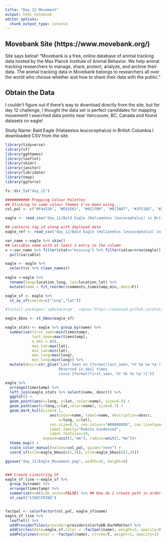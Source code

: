 ```yaml
---
title: "Day 12 Movement"
output: html_notebook
editor_options: 
  chunk_output_type: console
---
```


## Movebank Site (https://www.movebank.org/)

Site says below! 
"Movebank is a free, online database of animal tracking data hosted by the Max Planck Institute of Animal Behavior. We help animal tracking researchers to manage, share, protect, analyze, and archive their data. The animal tracking data in Movebank belongs to researchers all over the world who choose whether and how to share their data with the public. "


## Obtain the Data

I couldn't figure out if there's way to download directly from the site, but for day 12 challenge, I thought the data set is perfect candidates for mapping movement! 
I searched data points near Vancouver, BC, Canada and found datasets on eagle! 

Study Name:  Bald Eagle (Haliaeetus leucocephalus) in British Columbia
I downloaded CSV from the site. 

```r

library(tidyverse)
library(sf)
library(ggthemes)
library(leaflet)
library(skimr)
library(janitor)
library(lubridate)
library(tmap)
library(ggforce)

fs::dir_ls("day_12")

########### Prepping Colour Palettes
## Sticking to same colour themes I've been using... 
col_pal <- c("#F44336", "#E91E63", "#9C27B0", "#673AB7", "#3F51B5", "#2196F3", "#03A9F4", "#00BCD4", "#009688", "#4CAF50", "#8BC34A", "#CDDC39", "#FFEB3B", "#FFC107", "#FF9800", "#FF5722", "#795548", "#9E9E9E", "#607D8B") 

eagle <- read_csv("day_12/Bald Eagle (Haliaeetus leucocephalus) in British Columbia.csv")

## contains tag_id along with deployed date
eagle_ref <- read_csv("day_12/Bald Eagle (Haliaeetus leucocephalus) in British Columbia-reference-data.csv")

var_name <-eagle %>% skim()
## variable name with at least 1 entry in the column
v <-var_name %>% filter(stat=="missing") %>% filter(value<nrow(eagle)) %>%
  pull(variable)

eagle <- eagle %>% 
  select(v) %>% clean_names()
  
eagle <-eagle %>%
  rename(long=location_long, lat=location_lat) %>%
  mutate(name = fct_reorder(comments,timestamp,min,.desc=F))

eagle_sf <- eagle %>%
  st_as_sf(coords=c("long","lat"))

#install.packages('spDataLarge', repos='https://nowosad.github.io/drat/',type='source')

eagle_bbox <- st_bbox(eagle_sf)

eagle_stats <- eagle %>% group_by(name) %>%
  summarise(first_seen=min(timestamp),
            last_seen=max(timestamp),
            n_obs = n(),
            max_lat=max(lat),
            min_lat=min(lat),
            max_long=max(long),
            min_long=min(long)) %>%
  mutate(descr=str_glue("Last Seen on {format(last_seen,'%Y %b %e %a')}
                        Observed {n_obs} times
                        since {format(first_seen,'%Y %b %e %a')}"))

eagle %>%
  arrange(timestamp) %>%
  left_join(eagle_stats %>% select(name, descr)) %>%
  ggplot() +
  geom_point(aes(x=long, y=lat, color=name), size=0.5) +
  geom_path(aes(x=long,y=lat,color=name), size=0.7) +
  geom_mark_hull(size=0.1, 
                    aes(color=name, label=name, description=descr,
                        x=long, y=lat),
                    con.size=0.5, con.colour="#00000080", con.linetype=1,
                    label.family="Roboto Condensed",
                    label.fontsize=10,
                 expand=unit(1,"mm"), radius=unit(1,"mm"))+
  theme_map() +
  scale_color_manual(values=col_pal, guide="none") +
  coord_sf(xlim=eagle_bbox[c(1,3)], ylim=eagle_bbox[c(2,4)]) 

ggsave("day_12/Eagle_Movement.png", width=16, height=9)


### Create Linestring SF
eagle_sf_line <-eagle_sf %>% 
  group_by(name) %>% 
  arrange(timestamp) %>% 
  summarise(n=n(),do_union=FALSE) %>% ## How do I create path in order?
  st_cast("LINESTRING")


factpal <- colorFactor(col_pal, eagle_sf$name)
eagle_sf_line %>%
  leaflet() %>%
  addProviderTiles(provider=providers$CartoDB.DarkMatter) %>%
  addCircles(data=eagle_sf,color = ~factpal(name), weight=2, opacity=0.7, stroke=F) %>%
  addPolylines(color = ~factpal(name), stroke=T, weight=1, opacity=1)




```



